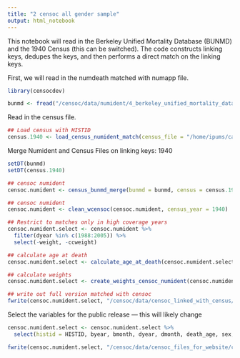 ```yaml
---
title: "2 censoc all gender sample"
output: html_notebook
---
```


This notebook will read in the Berkeley Unified Mortality Database (BUNMD) and the 1940 Census (this can be switched). The code constructs linking keys, dedupes the keys, and then performs a direct match on the linking keys.  

First, we will read in the numdeath matched with numapp file. 

```r
library(censocdev)
```

```r
bunmd <- fread("/censoc/data/numident/4_berkeley_unified_mortality_database/bunmd.csv", colClasses = list(character= 'ssn')) 
```

Read in the census file. 
```r
## Load census with HISTID
census.1940 <- load_census_numident_match(census_file = "/home/ipums/casey-ipums/IPUMS2019/1940/TSV/P.tsv")
```

Merge Numident and Census Files on linking keys: 1940
```r
setDT(bunmd)
setDT(census.1940)

## censoc numident
censoc.numident <- census_bunmd_merge(bunmd = bunmd, census = census.1940, census_year = 1940)

## censoc numident
censoc.numident <- clean_wcensoc(censoc.numident, census_year = 1940) 

## Restrict to matches only in high coverage years
censoc.numident.select <- censoc.numident %>% 
  filter(dyear %in% c(1988:2005)) %>% 
  select(-weight, -ccweight)

## calculate age at death
censoc.numident.select <- calculate_age_at_death(censoc.numident.select)

## calculate weights 
censoc.numident.select <- create_weights_censoc_numident(censoc.numident.select)

## write out full version matched with censoc 
fwrite(censoc.numident.select, "/censoc/data/censoc_linked_with_census/1940/censoc_numident_v1.csv")
```

Select the variables for the public release — this will likely change 
```r
censoc.numident.select <- censoc.numident.select %>% 
  select(histid = HISTID, byear, bmonth, dyear, dmonth, death_age, sex, race_first, race_first_cyear, race_first_cmonth,race_last, race_last_cyear, race_last_cmonth, bpl, zip_residence, socstate, age_first_application, weight)

fwrite(censoc.numident.select, "/censoc/data/censoc_files_for_website/censoc_numident_v1.csv")
```






